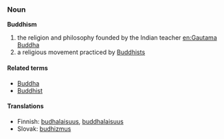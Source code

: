 === Noun ===
'''Buddhism'''<!-- capitalised? -->

# the religion and philosophy founded by the Indian teacher [[en:Gautama Buddha]]
# a religious movement practiced by [[Buddhist]]s

====Related terms====
*[[Buddha]]
*[[Buddhist]]<!-- capitalised? -->

==== Translations ====
*Finnish: [[budhalaisuus]], [[buddhalaisuus]]
*Slovak: [[budhizmus]]